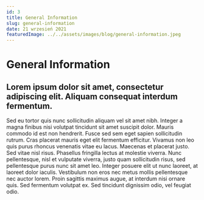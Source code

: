 ```yaml
---
id: 3
title: General Information
slug: general-information
date: 21 wrzesień 2021
featuredImage: ../../assets/images/blog/general-information.jpeg
---
```


# General Information

## Lorem ipsum dolor sit amet, consectetur adipiscing elit. Aliquam consequat interdum fermentum. 

Sed eu tortor quis nunc sollicitudin aliquam vel sit amet nibh. Integer a magna finibus nisi volutpat tincidunt sit amet suscipit dolor. Mauris commodo id est non hendrerit. Fusce sed sem eget sapien sollicitudin rutrum. Cras placerat mauris eget elit fermentum efficitur. Vivamus non leo quis purus rhoncus venenatis vitae eu lacus. Maecenas et placerat justo. Sed vitae nisl risus. Phasellus fringilla lectus at molestie viverra. Nunc pellentesque, nisl et vulputate viverra, justo quam sollicitudin risus, sed pellentesque purus nunc sit amet leo. Integer posuere elit ut nunc laoreet, at laoreet dolor iaculis. Vestibulum non eros nec metus mollis pellentesque nec auctor lorem. Proin sagittis maximus augue, at interdum nisi ornare quis. Sed fermentum volutpat ex. Sed tincidunt dignissim odio, vel feugiat odio.